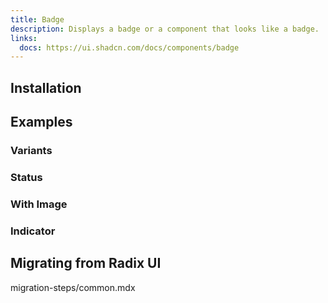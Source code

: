 ```yaml
---
title: Badge
description: Displays a badge or a component that looks like a badge.
links:
  docs: https://ui.shadcn.com/docs/components/badge
---
```


<ComponentPreview name="badge-demo" />

## Installation

<CodeBlockCommand component="badge" />

## Examples

### Variants

<ComponentPreview name="badge-variants" />

### Status

<ComponentPreview name="badge-status" />

### With Image

<ComponentPreview name="badge-image" />

### Indicator

<ComponentPreview name="badge-indicator" />

## Migrating from Radix UI

<Steps>
  <Step>
    <include>migration-steps/common.mdx</include>
  </Step>
</Steps>